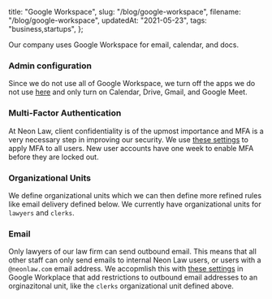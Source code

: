   title: "Google Workspace",
  slug: "/blog/google-workspace",
  filename: "/blog/google-workspace",
  updatedAt: "2021-05-23",
  tags: "business,startups",
};

Our company uses Google Workspace for email, calendar, and docs.

### Admin configuration

Since we do not use all of Google Workspace, we turn off the apps we do not use
[here](https://admin.google.com/ac/appslist/core) and only turn on Calendar,
Drive, Gmail, and Google Meet.

### Multi-Factor Authentication

At Neon Law, client confidentiality is of the upmost importance and MFA is a
very necessary step in improving our security. We use [these
settings](https://admin.google.com/ac/security/2sv) to apply MFA to all users.
New user accounts have one week to enable MFA before they are locked out.

### Organizational Units

We define organizational units which we can then define more refined rules like
email delivery defined below. We currently have organizational units for
`lawyers` and `clerks`.

### Email

Only lawyers of our law firm can send outbound email. This means that all other
staff can only send emails to internal Neon Law users, or users with a
`@neonlaw.com` email address. We accopmlish this with [these
settings](https://support.google.com/a/answer/2640542)
in Google Workplace that add restrictions to outbound email addresses to an
orginazitonal unit, like the `clerks` organizational unit defined above.
